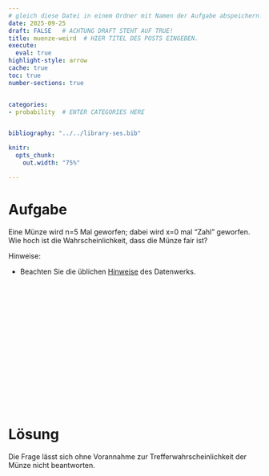 ```yaml
---
# gleich diese Datei in einem Ordner mit Namen der Aufgabe abspeichern!
date: 2025-09-25 
draft: FALSE   # ACHTUNG DRAFT STEHT AUF TRUE!
title: muenze-weird  # HIER TITEL DES POSTS EINGEBEN.
execute: 
  eval: true 
highlight-style: arrow 
cache: true
toc: true
number-sections: true


categories:
- probability  # ENTER CATEGORIES HERE


bibliography: "../../library-ses.bib"

knitr:
  opts_chunk:
    out.width: "75%"

---
```






# Aufgabe 

 Eine Münze wird n=5 Mal geworfen; dabei wird x=0 mal
"Zahl" geworfen.
Wie hoch ist die Wahrscheinlichkeit, dass die Münze fair ist?


Hinweise:


- Beachten Sie die üblichen [Hinweise](https://datenwerk.netlify.app/hinweise) des Datenwerks.


</br>
</br>
</br>

</br>
</br>
</br>

</br>
</br>
</br>

</br>
</br>
</br>











# Lösung 


Die Frage lässt sich ohne Vorannahme zur Trefferwahrscheinlichkeit der Münze nicht beantworten.


